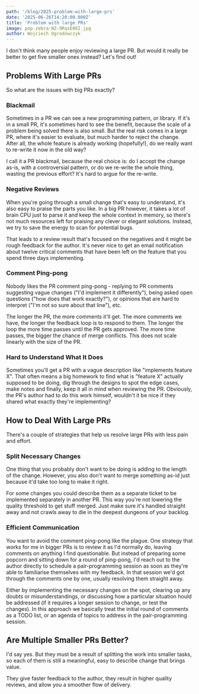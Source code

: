 ```yaml
---
path: '/blog/2025-problem-with-large-prs'
date: '2025-06-26T14:20:00.000Z'
title: 'Problem with large PRs'
image: pop-zebra-NZ-9RqsE06I.jpg
author: Wojciech Ogrodowczyk
---
```


I don't think many people enjoy reviewing a large PR. But would it really be better to get five smaller ones instead? Let's find out!

## Problems With Large PRs

So what are the issues with big PRs exactly?

### Blackmail

Sometimes in a PR we can see a new programming pattern, or library. If it's in a small PR, it's sometimes hard to see the benefit, because the scale of a problem being solved there is also small. But the real risk comes in a large PR, where it's easier to evaluate, but much harder to reject the change. After all, the whole feature is already working (hopefully!), do we really want to re-write it now in the old way?

I call it a PR blackmail, because the real choice is: do I accept the change as-is, with a controversial pattern, or do we re-write the whole thing, wasting the previous effort? It's hard to argue for the re-write.

### Negative Reviews

When you're going through a small change that's easy to understand, it's also easy to praise the parts you like. In a big PR however, it takes a lot of brain CPU just to parse it and keep the whole context in memory, so there's not much resources left for praising any clever or elegant solutions. Instead, we try to save the energy to scan for potential bugs.

That leads to a review result that's focused on the negatives and it might be rough feedback for the author. It's never nice to get an email notification about twelve critical comments that have been left on the feature that you spend three days implementing.

### Comment Ping-pong

Nobody likes the PR comment ping-pong - replying to PR comments suggesting vague changes ("I'd implement it differently"), being asked open questions ("how does that work exactly?"), or opinions that are hard to interpret ("I'm not so sure about that line"), etc.

The longer the PR, the more comments it'll get. The more comments we have, the longer the feedback loop is to respond to them. The longer the loop the more time passes until the PR gets approved. The more time passes, the bigger the chance of merge conflicts. This does not scale linearly with the size of the PR.

### Hard to Understand What It Does

Sometimes you'll get a PR with a vague description like "implements feature X". That often means a big homework to find what is "feature X" actually supposed to be doing, dig through the designs to spot the edge cases, make notes and finally, keep it all in mind when reviewing the PR. Obviously, the PR's author had to do this work himself, wouldn't it be nice if they shared what exactly they're implementing?

## How to Deal With Large PRs

There's a couple of strategies that help us resolve large PRs with less pain and effort.

### Split Necessary Changes

One thing that you probably don't want to be doing is adding to the length of the change. However, you also don't want to merge something as-id just because it'd take too long to make it right.

For some changes you could describe them as a separate ticket to be implemented separately in another PR. This way you're not lowering the quality threshold to get stuff merged. Just make sure it's handled straight away and not crawls away to die in the deepest dungeons of your backlog.

### Efficient Communication

You want to avoid the comment ping-pong like the plague. One strategy that works for me in bigger PRs is to review it as I'd normally do, leaving comments on anything I find questionable. But instead of preparing some popcorn and sitting down for a round of ping-pong, I'd reach out to the author directly to schedule a pair-programming session as soon as they're able to familiarise themselves with my feedback. In that session we'd got through the comments one by one, usually resolving them straight away.

Either by implementing the necessary changes on the spot, clearing up any doubts or misunderstandings, or discussing how a particular situation hould be addressed (if it requires a longer session to change, or test the changes). In this approach we basically treat the initial round of comments as a TODO list, or an agenda of topics to address in the pair-programming session.

## Are Multiple Smaller PRs Better?

I'd say yes. But they must be a result of splitting the work into smaller tasks, so each of them is still a meaningful, easy to describe change that brings value.

They give faster feedback to the author, they result in higher quality reviews, and allow you a smoother flow of delivery.
